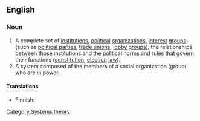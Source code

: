 {{wikipedia}}
==English==

===Noun===
{{en-noun|sg=[[political]] [[system]]}}

# A complete set of [[institution]]s, [[political]] [[organization]]s, [[interest]] [[group]]s (such as [[political party|political parties]], [[trade union]]s, [[lobby]] [[group]]s), the relationships between those institutions and the political norms and rules that govern their functions ([[constitution]], [[election]] [[law]]).
# A system composed of the members of a social organization (group) who are in power.

====Translations====
{{top}}
* Finnish: {{t|fi|poliittinen}} {{t|fi|järjestelmä}}
{{mid}}
{{bottom}}

[[Category:Systems theory]]